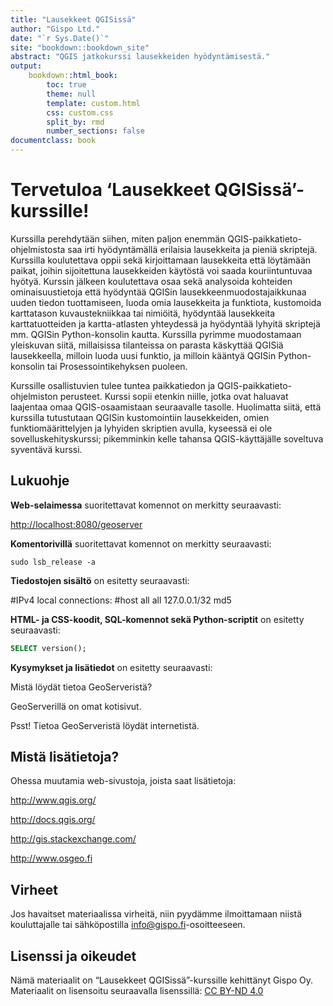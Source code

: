 ```yaml
---
title: "Lausekkeet QGISissä"
author: "Gispo Ltd."
date: "`r Sys.Date()`"
site: "bookdown::bookdown_site"
abstract: "QGIS jatkokurssi lausekkeiden hyödyntämisestä."
output:
    bookdown::html_book:
        toc: true
        theme: null
        template: custom.html
        css: custom.css
        split_by: rmd
        number_sections: false
documentclass: book
---
```


# Tervetuloa 'Lausekkeet QGISissä'- kurssille! 

Kurssilla perehdytään siihen, miten paljon enemmän QGIS-paikkatieto-ohjelmistosta saa irti hyödyntämällä erilaisia lausekkeita ja pieniä skriptejä. Kurssilla koulutettava oppii sekä kirjoittamaan lausekkeita että löytämään paikat, joihin sijoitettuna lausekkeiden käytöstä voi saada kouriintuntuvaa hyötyä. Kurssin jälkeen koulutettava osaa sekä analysoida kohteiden ominaisuustietoja että hyödyntää QGISin lausekkeenmuodostajaikkunaa uuden tiedon tuottamiseen, luoda omia lausekkeita ja funktiota, kustomoida karttatason kuvaustekniikkaa tai nimiöitä, hyödyntää lausekkeita karttatuotteiden ja kartta-atlasten yhteydessä ja hyödyntää lyhyitä skriptejä mm. QGISin Python-konsolin kautta. Kurssilla pyrimme muodostamaan yleiskuvan siitä, millaisissa tilanteissa on parasta käskyttää QGISiä lausekkeella, milloin luoda uusi funktio, ja milloin kääntyä QGISin Python-konsolin tai Prosessointikehyksen puoleen.

Kurssille osallistuvien tulee tuntea paikkatiedon ja QGIS-paikkatieto-ohjelmiston perusteet. Kurssi sopii etenkin niille, jotka ovat haluavat laajentaa omaa QGIS-osaamistaan seuraavalle tasolle. Huolimatta siitä, että kurssilla tutustutaan QGISin kustomointiin lausekkeiden, omien funktiomäärittelyjen ja lyhyiden skriptien avulla, kyseessä ei ole sovelluskehityskurssi; pikemminkin kelle tahansa QGIS-käyttäjälle soveltuva syventävä kurssi.

## Lukuohje

**Web-selaimessa** suoritettavat komennot on merkitty seuraavasti:

::: note-box
<http://localhost:8080/geoserver>
:::

**Komentorivillä** suoritettavat komennot on merkitty seuraavasti:

::: commandline-box
``` shell
sudo lsb_release -a
```
:::

**Tiedostojen sisältö** on esitetty seuraavasti:

::: file-content-box
#IPv4 local connections: #host all all 127.0.0.1/32 md5
:::

**HTML- ja CSS-koodit, SQL-komennot sekä Python-scriptit** on esitetty seuraavasti:

::: code-box
``` sql
SELECT version();
```
:::

**Kysymykset ja lisätiedot** on esitetty seuraavasti:

::: hint-box
Mistä löydät tietoa GeoServeristä?

GeoServerillä on omat kotisivut.

Psst! Tietoa GeoServeristä löydät internetistä.
:::

## Mistä lisätietoja?

Ohessa muutamia web-sivustoja, joista saat lisätietoja:

::: note-box
<http://www.qgis.org/>
:::

::: note-box
<http://docs.qgis.org/>
:::

::: note-box
<http://gis.stackexchange.com/>
:::

::: note-box
<http://www.osgeo.fi>
:::

## Virheet

Jos havaitset materiaalissa virheitä, niin pyydämme ilmoittamaan niistä kouluttajalle tai sähköpostilla [info\@gispo.fi](mailto:info@gispo.fi-osoitteeseen){.email}-osoitteeseen.

## Lisenssi ja oikeudet

Nämä materiaalit on "Lausekkeet QGISissä"-kurssille kehittänyt Gispo Oy. Materiaalit on lisensoitu seuraavalla lisenssillä: [CC BY-ND 4.0](https://creativecommons.org/licenses/by-nd/4.0/)
